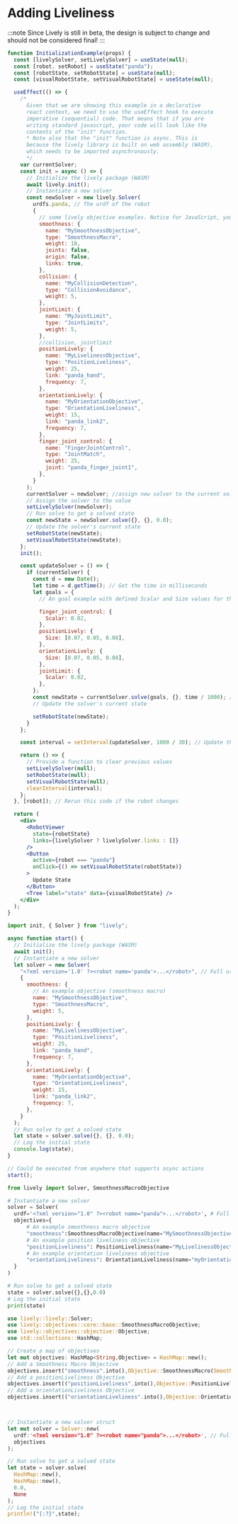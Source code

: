 # Adding Liveliness


:::note
Since Lively is still in beta, the design is subject to change and should not be considered final!
:::

<Tabs>
  <TabItem value="jsx" label="Live">

```jsx live
function InitializationExample(props) {
  const [livelySolver, setLivelySolver] = useState(null);
  const [robot, setRobot] = useState("panda");
  const [robotState, setRobotState] = useState(null);
  const [visualRobotState, setVisualRobotState] = useState(null);

  useEffect(() => {
    /* 
      Given that we are showing this example in a declarative
      react context, we need to use the useEffect hook to execute
      imperative (sequential) code. That means that if you are
      writing standard javascript, your code will look like the
      contents of the "init" function.
      * Note also that the "init" function is async. This is
      because the lively library is built on web assembly (WASM),
      which needs to be imported asynchronously.
      */
    var currentSolver;
    const init = async () => {
      // Initialize the lively package (WASM)
      await lively.init();
      // Instantiate a new solver
      const newSolver = new lively.Solver(
        urdfs.panda, // The urdf of the robot
        {
          // some lively objective examples. Notice for JavaScript, you do not need to import anything for objective. Simply construct an object
          smoothness: {
            name: "MySmoothnessObjective",
            type: "SmoothnessMacro",
            weight: 10,
            joints: false,
            origin: false,
            links: true,
          },
          collision: {
            name: "MyCollisionDetection",
            type: "CollisionAvoidance",
            weight: 5,
          },
          jointLimit: {
            name: "MyJointLimit",
            type: "JointLimits",
            weight: 5,
          },
          //collision, jointlimit
          positionLively: {
            name: "MyLivelinessObjective",
            type: "PositionLiveliness",
            weight: 25,
            link: "panda_hand",
            frequency: 7,
          },
          orientationLively: {
            name: "MyOrientationObjective",
            type: "OrientationLiveliness",
            weight: 15,
            link: "panda_link2",
            frequency: 7,
          },
          finger_joint_control: {
            name: "FingerJointControl",
            type: "JointMatch",
            weight: 25,
            joint: "panda_finger_joint1",
          },
        }
      );
      currentSolver = newSolver; //assign new solver to the current solver in use
      // Assign the solver to the value
      setLivelySolver(newSolver);
      // Run solve to get a solved state
      const newState = newSolver.solve({}, {}, 0.0);
      // Update the solver's current state
      setRobotState(newState);
      setVisualRobotState(newState);
    };
    init();

    const updateSolver = () => {
      if (currentSolver) {
        const d = new Date();
        let time = d.getTime(); // Get the time in milliseconds
        let goals = {
          // An goal example with defined Scalar and Size values for the lively objectives

          finger_joint_control: {
            Scalar: 0.02,
          },
          positionLively: {
            Size: [0.07, 0.05, 0.08],
          },
          orientationLively: {
            Size: [0.07, 0.05, 0.08],
          },
          jointLimit: {
            Scalar: 0.02,
          },
        };
        const newState = currentSolver.solve(goals, {}, time / 1000); // Convert the time to second
        // Update the solver's current state

        setRobotState(newState);
      }
    };

    const interval = setInterval(updateSolver, 1000 / 30); // Update the solver 30fps

    return () => {
      // Provide a function to clear previous values
      setLivelySolver(null);
      setRobotState(null);
      setVisualRobotState(null);
      clearInterval(interval);
    };
  }, [robot]); // Rerun this code if the robot changes

  return (
    <div>
      <RobotViewer
        state={robotState}
        links={livelySolver ? livelySolver.links : []}
      />
      <Button
        active={robot === "panda"}
        onClick={() => setVisualRobotState(robotState)}
      >
        Update State
      </Button>
      <Tree label="state" data={visualRobotState} />
    </div>
  );
}
```

  </TabItem>

  <TabItem value="js" label="Javascript">

```js
import init, { Solver } from "lively";

async function start() {
  // Initialize the lively package (WASM)
  await init();
  // Instantiate a new solver
  let solver = new Solver(
    "<?xml version='1.0' ?><robot name='panda'>...</robot>", // Full urdf as a string
    {
      smoothness: {
        // An example objective (smoothness macro)
        name: "MySmoothnessObjective",
        type: "SmoothnessMacro",
        weight: 5,
      },
      positionLively: {
        name: "MyLivelinessObjective",
        type: "PositionLiveliness",
        weight: 25,
        link: "panda_hand",
        frequency: 7,
      },
      orientationLively: {
        name: "MyOrientationObjective",
        type: "OrientationLiveliness",
        weight: 15,
        link: "panda_link2",
        frequency: 7,
      },
    }
  );
  // Run solve to get a solved state
  let state = solver.solve({}, {}, 0.0);
  // Log the initial state
  console.log(state);
}

// Could be executed from anywhere that supports async actions
start();
```

  </TabItem>

  <TabItem value="py" label="Python">

```py
from lively import Solver, SmoothnessMacroObjective

# Instantiate a new solver
solver = Solver(
  urdf='<?xml version="1.0" ?><robot name="panda">...</robot>', # Full urdf as a string
  objectives={
      # An example smoothness macro objective 
      "smoothness":SmoothnessMacroObjective(name="MySmoothnessObjective",weight=5),
      # An example position liveliness objective 
      "positionLiveliness": PositionLiveliness(name="MyLivelinessObjective",link="panda_hand",frequency=7,weight=25),
      # An example orientation liveliness objective 
      "orientationLiveliness": OrientationLiveliness(name="myOrientationLiveliness",link="panda_link2",frequency=7,weight=15)
  }
)

# Run solve to get a solved state
state = solver.solve({},{},0.0)
# Log the initial state
print(state)
```

  </TabItem>

  <TabItem value="rs" label="Rust">

```rust
use lively::lively::Solver;
use lively::objectives::core::base::SmoothnessMacroObjective;
use lively::objectives::objective::Objective;
use std::collections::HashMap;

// Create a map of objectives
let mut objectives: HashMap<String,Objective> = HashMap::new();
// Add a Smoothness Macro Objective
objectives.insert("smoothness".into(),Objective::SmoothnessMacro(SmoothnessMacroObjective::new("MySmoothnessObjective",5.0)));
// Add a positionLiveliness Objective
objectives.insert(("positionLiveliness".into(),Objective::PositionLiveliness(PositionLiveliness::new("MyLivelinessObjective",25,"panda_hand",7))));
// Add a orientationLiveliness Objective
objectives.insert(("orientationLiveliness".into(),Objective::OrientationLiveliness(OrientationLiveliness::new("MyOrientationlinessObjective",15,"panda_link2",7))));



// Instantiate a new solver struct
let mut solver = Solver::new(
  urdf:'<?xml version="1.0" ?><robot name="panda">...</robot>', // Full urdf as a string
  objectives
);

// Run solve to get a solved state
let state = solver.solve(
  HashMap::new(),
  HashMap::new(),
  0.0,
  None
);
// Log the initial state
println!("{:?}",state);
```

  </TabItem>

</Tabs>
